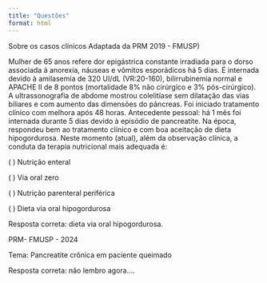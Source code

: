 ```yaml
---
title: "Questões"
format: html
---
```


Sobre os casos clínicos
Adaptada da PRM 2019 - FMUSP)

Mulher de 65 anos refere dor epigástrica constante irradiada para o dorso associada à anorexia, náuseas e vômitos esporádicos há 5 dias. É internada devido à amilasemia de 320 UI/dL (VR:20-160), bilirrubinemia normal e APACHE II de 8 pontos (mortalidade 8% não cirúrgico e 3% pós-cirúrgico). A ultrassonografia de abdome mostrou colelitíase sem dilatação das vias biliares e com aumento das dimensões do pâncreas. Foi iniciado tratamento clínico com melhora após 48 horas. Antecedente pessoal: há 1 mês foi internada durante 5 dias devido à episódio de pancreatite. Na época, respondeu bem ao tratamento clínico e com boa aceitação de dieta hipogordurosa. Neste momento (atual), além da observação clínica, a conduta da terapia nutricional mais adequada é: 

(   ) Nutrição enteral

(   ) Via oral zero

(   ) Nutrição parenteral periférica

(   ) Dieta via oral hipogordurosa

Resposta correta: dieta via oral hipogordurosa. 




PRM- FMUSP - 2024 

Tema: Pancreatite crônica em paciente queimado

Resposta correta: não lembro agora.... 